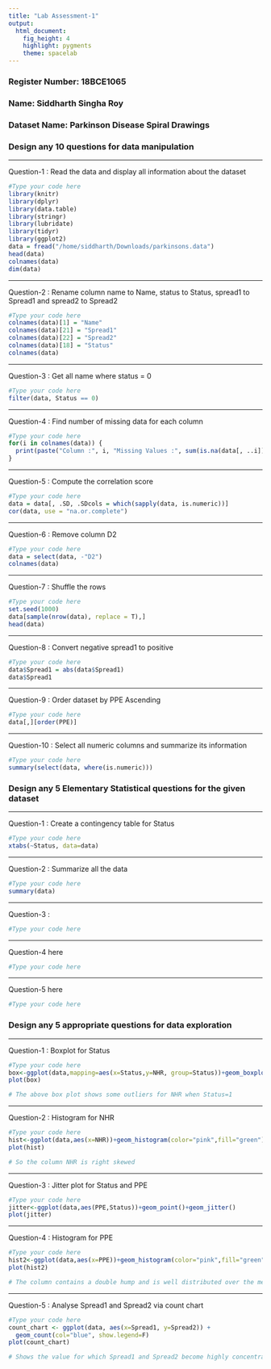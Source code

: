 ```yaml
---
title: "Lab Assessment-1"
output: 
  html_document: 
    fig_height: 4
    highlight: pygments
    theme: spacelab
---
```

### Register Number: 18BCE1065
### Name: Siddharth Singha Roy
### Dataset Name: Parkinson Disease Spiral Drawings

### Design any 10 questions for data manipulation

* * *
Question-1 : Read the data and display all information about the dataset

```r
#Type your code here
library(knitr)
library(dplyr)
library(data.table)
library(stringr)
library(lubridate)
library(tidyr)
library(ggplot2)
data = fread("/home/siddharth/Downloads/parkinsons.data")
head(data)
colnames(data)
dim(data)
```

* * *
Question-2 : Rename column name to Name, status to Status, spread1 to Spread1 and spread2 to Spread2

```r
#Type your code here
colnames(data)[1] = "Name"
colnames(data)[21] = "Spread1"
colnames(data)[22] = "Spread2"
colnames(data)[18] = "Status"
colnames(data)
```

* * *
Question-3 : Get all name where status = 0

```r
#Type your code here
filter(data, Status == 0)
```

* * *
Question-4 : Find number of missing data for each column

```r
#Type your code here
for(i in colnames(data)) {
  print(paste("Column :", i, "Missing Values :", sum(is.na(data[, ..i])), sep=" "))
}
```
* * *
Question-5 : Compute the correlation score

```r
#Type your code here
data = data[, .SD, .SDcols = which(sapply(data, is.numeric))]
cor(data, use = "na.or.complete")
```

* * *
Question-6 : Remove column D2

```r
#Type your code here
data = select(data, -"D2")
colnames(data)
```

* * *
Question-7 : Shuffle the rows

```r
#Type your code here
set.seed(1000)
data[sample(nrow(data), replace = T),]
head(data)
```

* * *
Question-8 : Convert negative spread1 to positive

```r
#Type your code here
data$Spread1 = abs(data$Spread1)
data$Spread1
```

* * *
Question-9 : Order dataset by PPE Ascending

```r
#Type your code here
data[,][order(PPE)]
```
* * *
Question-10 : Select all numeric columns and summarize its information

```r
#Type your code here
summary(select(data, where(is.numeric)))
```

### Design any 5 Elementary Statistical questions for the given dataset

* * *
Question-1 : Create a contingency table for Status

```r
#Type your code here
xtabs(~Status, data=data)
```

* * *
Question-2 : Summarize all the data

```r
#Type your code here
summary(data)
```

* * *
Question-3 : 

```r
#Type your code here
```

* * *
Question-4 here

```r
#Type your code here
```
* * *
Question-5 here

```r
#Type your code here
```

### Design any 5 appropriate questions for data exploration
* * *
Question-1 : Boxplot for Status

```r
#Type your code here
box<-ggplot(data,mapping=aes(x=Status,y=NHR, group=Status))+geom_boxplot()
plot(box)

# The above box plot shows some outliers for NHR when Status=1
```

* * *
Question-2 : Histogram for NHR


```r
#Type your code here
hist<-ggplot(data,aes(x=NHR))+geom_histogram(color="pink",fill="green")
plot(hist)

# So the column NHR is right skewed
```

* * *
Question-3 : Jitter plot for Status and PPE

```r
#Type your code here
jitter<-ggplot(data,aes(PPE,Status))+geom_point()+geom_jitter()
plot(jitter)
```

* * *
Question-4 : Histogram for PPE


```r
#Type your code here
hist2<-ggplot(data,aes(x=PPE))+geom_histogram(color="pink",fill="green")
plot(hist2)

# The column contains a double hump and is well distributed over the mean
```
* * *
Question-5 : Analyse Spread1 and Spread2 via count chart

```r
#Type your code here
count_chart <- ggplot(data, aes(x=Spread1, y=Spread2)) +
  geom_count(col="blue", show.legend=F)
plot(count_chart)

# Shows the value for which Spread1 and Spread2 become highly concentrated
```